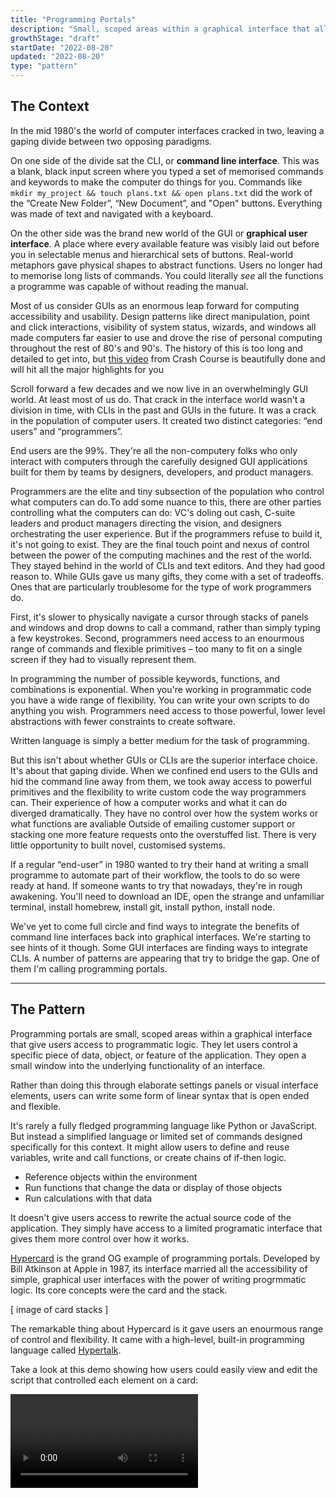 ```yaml
---
title: "Programming Portals"
description: "Small, scoped areas within a graphical interface that allow users to write high-level programmes"
growthStage: "draft"
startDate: "2022-08-20"
updated: "2022-08-20"
type: "pattern"
---
```


<h2 className="micro">The Context</h2>

In the mid 1980's the world of computer interfaces cracked in two, leaving a gaping divide between two opposing paradigms.

<TwoColumn maxWidth="1200px" gridGap="3rem">

<ImageFrame width="700px" src="https://res.cloudinary.com/dsflrqp6b/image/upload/v1661064082/Programming%20Portals/msdos_igqxdj.jpg" showalt alt="MS-DOS CLI interface" sourceTitle="Betawiki" sourceUrl="https://betawiki.net/wiki/MS-DOS_1.25" /> 

On one side of the divide sat the CLI, or **command line interface**. This was a blank, black input screen where you typed a set of memorised commands and keywords to make the computer do things for you. Commands like `mkdir my_project && touch plans.txt && open plans.txt` did the work of the “Create New Folder”, “New Document”, and "Open" buttons. Everything was made of text and navigated with a keyboard.

</TwoColumn>

<TwoColumn maxWidth="1200px" gridGap="3rem">

<ImageFrame width="700px" src="https://res.cloudinary.com/dsflrqp6b/image/upload/v1661029242/Programming%20Portals/mac_gn7syi.gif" alt="Apple Macintosh GUI" sourceUrl="http://toastytech.com/guis/macos1.html" showalt sourceTitle="Toasty Tech" />

On the other side was the brand new world of the GUI or **graphical user interface**. A place where every available feature was visibly laid out before you in selectable menus and hierarchical sets of buttons. Real-world metaphors gave physical shapes to abstract functions. Users no longer had to memorise long lists of commands. You could literally _see_ all the functions a programme was capable of without reading the manual. 

</TwoColumn>

Most of us consider GUIs as an enormous leap forward for computing accessibility and usability. Design patterns like direct manipulation, point and click interactions, visibility of system status, wizards, and windows all made computers far easier to use and drove the rise of personal computing throughout the rest of 80's and 90's. <Footnote idName={1}>The history of this is too long and detailed to get into, but [this video](https://www.youtube.com/watch?v=XIGSJshYb90) from Crash Course is beautifully done and will hit all the major highlights for you</Footnote>

Scroll forward a few decades and we now live in an overwhelmingly GUI world. At least most of us do. That crack in the interface world wasn't a division in time, with CLIs in the past and GUIs in the future. It was a crack in the population of computer users. It created two distinct categories: “end users” and “programmers”.

End users are the 99%. They're all the non-computery folks who only interact with computers through the carefully designed GUI applications built for them by teams by designers, developers, and product managers. 

Programmers are the elite and tiny subsection of the population who control what computers can do.<Footnote idName={2}>To add some nuance to this, there are other parties controlling what the computers can do: VC's doling out cash, C-suite leaders and product managers directing the vision, and designers orchestrating the user experience. But if the programmers refuse to build it, it's not going to exist. They are the final touch point and nexus of control between the power of the computing machines and the rest of the world.</Footnote> They stayed behind in the world of CLIs and text editors. And they had good reason to. While GUIs gave us many gifts, they come with a set of tradeoffs. Ones that are particularly troublesome for the type of work programmers do.

First, it's slower to physically navigate a cursor through stacks of panels and windows and drop downs to call a command, rather than simply typing a few keystrokes. Second, programmers need access to an enourmous range of commands and flexible primitives – too many to fit on a single screen if they had to visually represent them.

In programming the number of possible keywords, functions, and combinations is exponential. When you're working in programmatic code you have a wide range of flexibility. You can write your own scripts to do anything you wish. Programmers need access to those powerful, lower level abstractions with fewer constraints to create software.

Written language is simply a better medium for the task of programming.

But this isn't about whether GUIs or CLIs are the superior interface choice. It's about that gaping divide. When we confined end users to the GUIs and hid the command line away from them, we took away access to powerful primitives and the flexibility to write custom code the way programmers can. Their experience of how a computer works and what it can do diverged dramatically. They have no control over how the system works or what functions are avaliable <Footnote idName={2}>Outside of emailing customer support or stacking one more feature requests onto the overstuffed list</Footnote>. There is very little opportunity to built novel, customised systems.

If a regular “end-user” in 1980 wanted to try their hand at writing a small programme to automate part of their workflow, the tools to do so were ready at hand. If someone wants to try that nowadays, they're in rough awakening. You'll need to download an IDE, open the strange and unfamiliar terminal, install homebrew, install git, install python, install node. 

We've yet to come full circle and find ways to integrate the benefits of command line interfaces back into graphical interfaces. We're starting to see hints of it though. Some GUI interfaces are finding ways to integrate CLIs. A number of patterns are appearing that try to bridge the gap. One of them I'm calling programming portals.




---

<h2 className="micro">The Pattern</h2>

Programming portals are small, scoped areas within a graphical interface that give users access to programmatic logic. They let users control a specific piece of data, object, or feature of the application. They open a small window into the underlying functionality of an interface.

Rather than doing this through elaborate settings panels or visual interface elements, users can write some form of linear syntax that is open ended and flexible.

It's rarely a fully fledged programming language like Python or JavaScript. But instead a simplified language or limited set of commands designed specifically for this context. It might allow users to define and reuse variables, write and call functions, or create chains of if-then logic.

- Reference objects within the environment
- Run functions that change the data or display of those objects
- Run calculations with that data

It doesn't give users access to rewrite the actual source code of the application. They simply have access to a limited programatic interface that gives them more control over how it works.


[Hypercard](https://en.wikipedia.org/wiki/HyperCard) is the grand OG example of programming portals. Developed by Bill Atkinson at Apple in 1987, its interface married all the accessibility of simple, graphical user interfaces with the power of writing progrmmatic logic. Its core concepts were the card and the stack.

[ image of card stacks ]

The remarkable thing about Hypercard is it gave users an enourmous range of control and flexibility. It came with a high-level, built-in programming language called [Hypertalk](https://en.wikipedia.org/wiki/HyperTalk). 

Take a look at this demo showing how users could easily view and edit the script that controlled each element on a card:

<Video src="https://www.youtube.com/embed/FquNpWdf9vg?start=574" />

The Hypertalk language tried to closely mimic natural written English. It's command were simple; `find`, `calculate`, and `go to`. These could be built up into sentences like `go to next card` or `put 2*6 into theValue` or `set the location of card button x to pos`. It's not too different to today's [AppleScript](https://en.wikipedia.org/wiki/AppleScript) which allows MacOS users to automate small processes.

<ImageFrame width="900px" src="https://res.cloudinary.com/dsflrqp6b/image/upload/v1660810219/Programming%20Portals/hc1_iykxf7.jpg" alt="The scripting interface in Hypercard" sourceUrl="https://wiki.xxiivv.com/site/hypertalk.html" sourceTitle="Devine Lu Linvega" showalt  />

It's unsurprising many people in the interface design and computer science field are still nostalgic for Hypercard. 



[Fermat](https://fermat.ws)

Excel formulas

Notion formulas

Expressions in After Effects

Source: https://www.youtube.com/watch?v=VdaGqq4I0qM&list=RDCMUCAhdxqdrDN3gWJkaUFl9G-Q&index=3

AppleScript via Automator

Raycast

Keyboard Maestro
 
One common critique of end-user programming is that giving users access to programmatic interfaces will lead to terrible user experiences, confusion, overwhelm, security breaches, and accidental destruction.

----

## Crap extra notes

If you squint at powerful horizontal applications, they begin to look like a very high level programming language.

When the primitives are flexible enough, they begin to give users an experience that isn't wildly different to programming.

The world of CLI's had plenty of issues. People had to memorise . Findability, discoverability, and feedback were lacking. (cite). The direct manipulation and familiarity of the GUI vastly improved the usability of computers. (cite)

But every design choice has its costs.

Advocating for programming portals

Many people will say this narrow range of possibilities is the whole point. Too much freedom and flexibility often leads to chaos and destruction – you cannot `sudo rm -rf` from within the friendly Mac finder window.  

<References>
  <ReferencesLink
    title="Hypercard"
    href="http://basalgangster.macgui.com/RetroMacComputing/The_Long_View/Entries/2010/10/23_HyperCard.html"
    author="The Long View"
  />
  <ReferencesLink
    title="CLUI: Building a Graphical Command Line"
    href="https://blog.replit.com/clui"
    author="Tyler Angert and Moudy Elkammash"
  />
</References>
